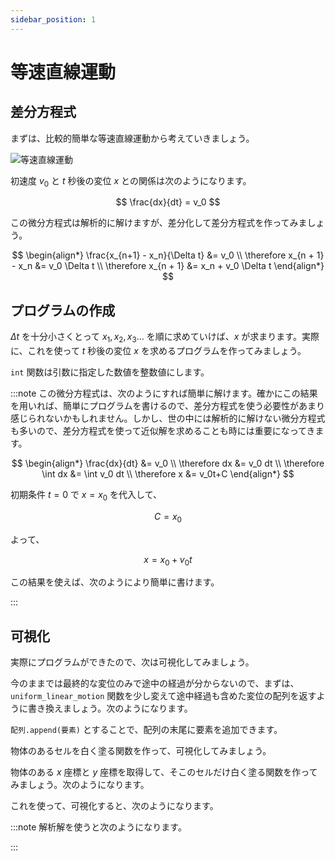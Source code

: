 ```yaml
---
sidebar_position: 1
---
```



# 等速直線運動

## 差分方程式

まずは、比較的簡単な等速直線運動から考えていきましょう。

![等速直線運動](uniform_linear_motion.drawio.svg)

初速度 $v_0$ と $t$ 秒後の変位 $x$ との関係は次のようになります。

$$
\frac{dx}{dt} = v_0
$$

この微分方程式は解析的に解けますが、差分化して差分方程式を作ってみましょう。

$$
\begin{align*}
    \frac{x_{n+1} - x_n}{\Delta t} &= v_0 \\
    \therefore x_{n + 1} - x_n     &= v_0 \Delta t \\
    \therefore x_{n + 1}           &= x_n + v_0 \Delta t
\end{align*}
$$

## プログラムの作成

$\Delta t$ を十分小さくとって $x_1,x_2,x_3 \dots$ を順に求めていけば、$x$ が求まります。実際に、これを使って $t$ 秒後の変位 $x$ を求めるプログラムを作ってみましょう。

<ViewSource path="/simulation/uniform_linear_motion.ipynb" />

`int` 関数は引数に指定した数値を整数値にします。

:::note
この微分方程式は、次のようにすれば簡単に解けます。確かにこの結果を用いれば、簡単にプログラムを書けるので、差分方程式を使う必要性があまり感じられないかもしれません。しかし、世の中には解析的に解けない微分方程式も多いので、差分方程式を使って近似解を求めることも時には重要になってきます。

$$
\begin{align*}
    \frac{dx}{dt}      &= v_0 \\
    \therefore dx      &= v_0 dt \\
    \therefore \int dx &= \int v_0 dt \\
    \therefore x       &= v_0t+C
\end{align*}
$$

初期条件 $t = 0$ で $x = x_0$ を代入して、

$$
C = x_0
$$

よって、

$$
x = x_0 + v_0t
$$

この結果を使えば、次のようにより簡単に書けます。

<ViewSource path="/simulation/uniform_linear_motion_analytical.ipynb" />

:::

## 可視化

実際にプログラムができたので、次は可視化してみましょう。

今のままでは最終的な変位のみで途中の経過が分からないので、まずは、`uniform_linear_motion` 関数を少し変えて途中経過も含めた変位の配列を返すように書き換えましょう。次のようになります。

<ViewSource path="/simulation/uniform_linear_motion_return_array.ipynb" />

`配列.append(要素)` とすることで、配列の末尾に要素を追加できます。

物体のあるセルを白く塗る関数を作って、可視化してみましょう。

物体のある $x$ 座標と $y$ 座標を取得して、そこのセルだけ白く塗る関数を作ってみましょう。次のようになります。

<ViewSource path="/simulation/draw_cell.ipynb" />

これを使って、可視化すると、次のようになります。

<ViewSource path="/simulation/uniform_linear_motion_view.ipynb" />

:::note
解析解を使うと次のようになります。

<ViewSource path="/simulation/uniform_linear_motion_view_analytical.ipynb" />
:::
